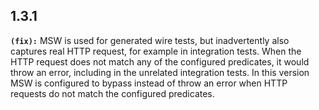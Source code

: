 ## 1.3.1
**`(fix):`** MSW is used for generated wire tests, but inadvertently also captures real HTTP request, for example in integration tests.
When the HTTP request does not match any of the configured predicates, it would throw an error, including in the unrelated integration tests.
In this version MSW is configured to bypass instead of throw an error when HTTP requests do not match the configured predicates.


